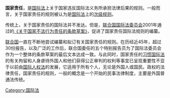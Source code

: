 {{unreferenced|time=2013-10-30T16:05:41+00:00}}
'''国家责任'''，是[[国际法|国际法]]上关于国家违反国际法义务所承担法律后果的规则。一般而言，关于国家责任的规则被认为是[[国际法|国际法]]上的[[次级规则|次级规则]]。

传统上，关于国家责任的国际法并不发达。但是，[[联合国|联合国]][[国际法委员会|国际法委员会]]2001年通过的[[《关于国家不法行为责任的条款草案》|《关于国家不法行为责任的条款草案》]]，促进了国家责任国际法规则的编纂。

[[联合国|联合国]]一直在不断地尝试编纂和拟订有关国家责任的规则。在历经近45年，超过30份报告，以及广泛的工作后，联合国委任的五个特别报告员为了国际法委员会作为一个整体的条款草案的最后文本达成一致。与此同时，国家责任的[[习惯国际法|习惯国际法]]的有关拘留和人身虐待外国人和他们获得公正审判的权利等事宜已呈现重要性不亚于以前由[[国际人权法|国际人权法]]的发展，它适用于所有个人，无论是外国人或国民。政权的法律责任，国家责任的规则，一般的概念是一个开始的民事法律制度，主要是外国普通法传统。

{{stub}}
[[Category:国际法|Category:国际法]]